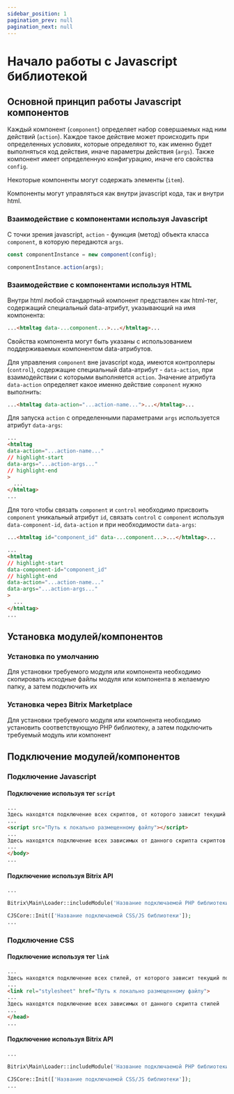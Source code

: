 ```yaml
---
sidebar_position: 1
pagination_prev: null
pagination_next: null
---
```


# Начало работы с Javascript библиотекой

## Основной принцип работы Javascript компонентов

Каждый компонент (`component`) определяет набор совершаемых над ним действий (`action`). Каждое такое действие может происходить при определенных условиях, которые определяют то, как именно будет выполняться код действия, иначе параметры действия (`args`). Также компонент имеет определенную конфигурацию, иначе его свойства `config`.

Некоторые компоненты могут содержать элементы (`item`).

Компоненты могут управляться как внутри javascript кода, так и внутри html.

### Взаимодействие с компонентами используя Javascript

С точки зрения javascript, `action` - функция (метод) объекта класса `component`, в которую передаются `args`.

```js title="somefile.js"
const componentInstance = new component(config);

componentInstance.action(args);
```

### Взаимодействие с компонентами используя HTML

Внутри html любой стандартный компонент представлен как html-тег, содержащий специальный data-атрибут, указывающий на имя компонента:

```html title="component"
...<htmltag data-...component...>...</htmltag>...
```

Свойства компонента могут быть указаны с использованием поддерживаемых компонентом data-атрибутов.

Для управления `component` вне javascript кода, имеются контроллеры (`control`), содержащие специальный data-атрибут - `data-action`, при взаимодействии с которыми выполняется `action`. Значение атрибута `data-action` определяет какое именно действие `component` нужно выполнить:

```html title="control"
...<htmltag data-action="...action-name...">...</htmltag>...
```

Для запуска `action` с определенными параметрами `args` используется атрибут `data-args`:

```html title="control"
...
<htmltag
data-action="...action-name..."
// highlight-start
data-args="...action-args..."
// highlight-end
>
  ...
</htmltag>
...
```

Для того чтобы связать `component` и `control` необходимо присвоить `component` уникальный атрибут `id`, связать `control` с `component` используя `data-component-id`, `data-action` и при необходимости `data-args`:

```html title="component"
...<htmltag id="component_id" data-...component...>...</htmltag>...
```

```html title="control"
...
<htmltag
// highlight-start
data-component-id="component_id"
// highlight-end
data-action="...action-name..."
data-args="...action-args..."
>
  ...
</htmltag>
...
```

## Установка модулей/компонентов

### Установка по умолчанию

Для установки требуемого модуля или компонента необходимо скопировать исходные файлы модуля или компонента в желаемую папку, а затем подключить их

### Установка через Bitrix Marketplace

Для установки требуемого модуля или компонента необходимо установить соответствующую PHP библиотеку, а затем подключить требуемый модуль или компонент

## Подключение модулей/компонентов

### Подключение Javascript

#### Подключение используя тег `script`

```html title="html"
...
Здесь находятся подключение всех скриптов, от которого зависит текущий подключаемый скрипт
...
<script src="Путь к локально размещенному файлу"></script>
...
Здесь находятся подключение всех зависимых от данного скрипта скриптов
...
</body>
...
```

#### Подключение используя Bitrix API

```php title="php"
...

Bitrix\Main\Loader::includeModule('Название подключаемой PHP библиотеки, содержащей CSS/JS библиотеки');

CJSCore::Init(['Название подключаемой CSS/JS библиотеки']);
...
```

### Подключение CSS

#### Подключение используя тег `link`

```html title="html"
...
Здесь находятся подключение всех стилей, от которого зависит текущий подключаемый скрипт
...
<link rel="stylesheet" href="Путь к локально размещенному файлу">
...
Здесь находятся подключение всех зависимых от данного скрипта стилей
...
</head>
...
```

#### Подключение используя Bitrix API

```php title="php"
...

Bitrix\Main\Loader::includeModule('Название подключаемой PHP библиотеки, содержащей CSS/JS библиотеки');

CJSCore::Init(['Название подключаемой CSS/JS библиотеки']);
...
```
